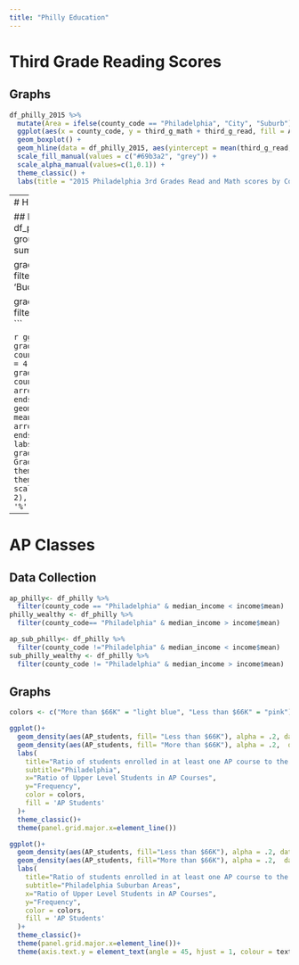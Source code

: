 ```yaml
---
title: "Philly Education"
---
```


# Third Grade Reading Scores

## Graphs
```r
df_philly_2015 %>% 
  mutate(Area = ifelse(county_code == "Philadelphia", "City", "Suburb")) %>% 
  ggplot(aes(x = county_code, y = third_g_math + third_g_read, fill = Area, alpha = Area)) +
  geom_boxplot() +
  geom_hline(data = df_philly_2015, aes(yintercept = mean(third_g_read, na.rm = TRUE) + mean(third_g_math, na.rm = TRUE)), col = "red",linetype='dotted') + 
  scale_fill_manual(values = c("#69b3a2", "grey")) +
  scale_alpha_manual(values=c(1,0.1)) +
  theme_classic() +
  labs(title = "2015 Philadelphia 3rd Grades Read and Math scores by County", subtitle = "The red lines show U.S nation's average", x = "County", y = "3rd Grades Reading & Math score")
```

----
# Highschool Graduation Rates 

## Data Collection
```r
grad_rates_philly <- df_philly %>%
  group_by(county_code,year)%>%
  summarise(mean_grad = mean(hs_grads))

grad_rates_good <- grad_rates_philly %>% filter(county_code %in% c('Philadelphia',
    'Bucks',
    'Chester',
    'Delaware'))

grad_rates_bad <-  grad_rates_philly %>% filter(county_code %in% c("Montgomery"))
```

```r
ggplot() + 
  geom_point(data = grad_rates_philly,aes(x = mean_grad, y = county_code, color = factor(year)), size = 4, alpha = .8)+
  geom_line(data = grad_rates_good, aes(x = mean_grad, y = county_code), arrow = arrow(length=unit(0.20,"cm"), ends="last", type = "closed"))+
  geom_line(data = grad_rates_bad, aes(x = mean_grad, y = county_code), arrow = arrow(length=unit(0.30,"cm"), ends="first", type = "closed"))+
  labs(title = "Change in high school graduation rate", 
       x = "Percent Graduated",
       y = "Region")+
  theme_classic()+
  theme(panel.grid.major.x=element_line())+
   scale_x_continuous(
            breaks=seq(50, 100, 2),
            labels = function(x){paste0(x*1, '%')}
            )
```

----
# AP Classes 

## Data Collection
```r
ap_philly<- df_philly %>%
  filter(county_code == "Philadelphia" & median_income < income$mean)
philly_wealthy <- df_philly %>%
  filter(county_code== "Philadelphia" & median_income > income$mean)

ap_sub_philly<- df_philly %>%
  filter(county_code !="Philadelphia" & median_income < income$mean)
sub_philly_wealthy <- df_philly %>%
  filter(county_code != "Philadelphia" & median_income > income$mean)
```

##  Graphs
```r

colors <- c("More than $66K" = "light blue", "Less than $66K" = "pink")

ggplot()+
  geom_density(aes(AP_students, fill= "Less than $66K"), alpha = .2, data = ap_la)+
  geom_density(aes(AP_students, fill= "More than $66K"), alpha = .2,  data = philly_wealthy)+
  labs(
    title="Ratio of students enrolled in at least one AP course to the number of 11th and 12th graders.",
    subtitle="Philadelphia",
    x="Ratio of Upper Level Students in AP Courses",
    y="Frequency",
    color = colors,
    fill = 'AP Students'
  )+
  theme_classic()+
  theme(panel.grid.major.x=element_line())

ggplot()+
  geom_density(aes(AP_students, fill="Less than $66K"), alpha = .2, data = ap_sub_la)+
  geom_density(aes(AP_students, fill="More than $66K"), alpha = .2,  data = sub_philly_wealthy)+
  labs(
    title="Ratio of students enrolled in at least one AP course to the number of 11th and 12th graders.",
    subtitle="Philadelphia Suburban Areas",
    x="Ratio of Upper Level Students in AP Courses",
    y="Frequency",
    color = colors,
    fill = 'AP Students'
  )+
  theme_classic()+
  theme(panel.grid.major.x=element_line())+
  theme(axis.text.y = element_text(angle = 45, hjust = 1, colour = text_color))
```